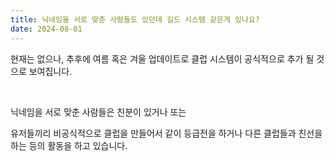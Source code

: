 ```yaml
---
title: 닉네임을 서로 맞춘 사람들도 있던데 길드 시스템 같은게 있나요?
date: 2024-08-01
---
```


현재는 없으나, 추후에 여름 혹은 겨울 업데이트로 <Link href="https://kartdrift.nexon.com/kartdrift/ko/news/announcement/view?threadId=2517073" target="_blank">클럽 시스템</Link>이 공식적으로
추가 될 것으로 보여집니다.

<br/>

닉네임을 서로 맞춘 사람들은 친분이 있거나 또는 

유저들끼리 비공식적으로 클럽을 만들어서 같이 등급전을 하거나 다른 클럽들과 친선을 하는 등의 활동을 하고 있습니다.  
